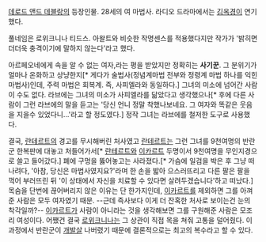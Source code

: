 [[데로드 앤드 데블랑]]의 등장인물. 28세의 여 마법사. 라디오 드라마에서는 [[김옥경]]이 연기했다.

풀네임은 로위크니나 티드스. 아왈트와 비슷한 작명센스를 적용했다지만 작가가 '밝히면 더더욱 충격이기에 말하지 않는다'라고 했다.

아르페오네에게 속을 알 수 없는 여자,라는 평을 받았지만 정확히는 '''사기꾼'''. 그 분위기가 얼마나 온화하고 상냥한지[* 게다가 술법사(정념계마법 전부와 정령계 마법 하나를 익힌 마법사)인데, 주력 마법은 회복계. 즉, 사피엘라와 동일하다.] 그녀의 미소에 넘어간 사람이 수도 없다. 라브에는 그녀의 미소가 사피엘라를 닮았다고 생각했으나[* 후에 다른 사람이 그런 라브에의 말을 듣고는 '당신 언니 정말 착했나보네요. 그 여자와 똑같은 웃음을 지을수 있었다니...'라고 할 정도였다.] 정작 그녀는 라브에를 철저한 도구로 사용했다.

결국, [[란테르트]]의 경고를 무시해버린 처사였고 [[란테르트]]는 그런 그녀를 9천여명의 반란군 한복판에 대놓고 처들어가서[* [[란테르트]]와 [[이카르트]] 두명이서 9천여명을 무인지경으로 쓸고 들어갔다.] 폐에 구멍을 뚫어놓고는 사라졌다.[* 가슴에 일검을 박은 후 그냥 떠나려다, '아참, 당신은 마법사였지요?'라며 한 손을 밟아 으스러뜨리고 다른 팔은 팔을 꺽어 부러뜨린 뒤 '이 상태에서 자신을 치료할 수 있다면 살려두겠습니다'하고 떠났다.] 목숨을 단번에 끊어버리지 않은 이유는 단 한가지인데, [[이카르트]]를 제외하면 그를 아껴준 사람은 모두 여자였기 때문. --근데 즉사보다 이게 더 잔혹한 처사로 보이는건 눈의 착각일까?-- [[이카르트]]가 사람이 아니라는 것을 생각해보면 그를 구원해준 사람은 모조리 여성이다. 어쨌건 결국 [[로위크니나]]는 그 상관이 직접 목을 쳐줘 고통을 덜어줬다. 이 과정에서 반란군이 [[개발살]] 나버렸기 때문에 결론적으로는 최고의 복수라고 할 수 있다.
